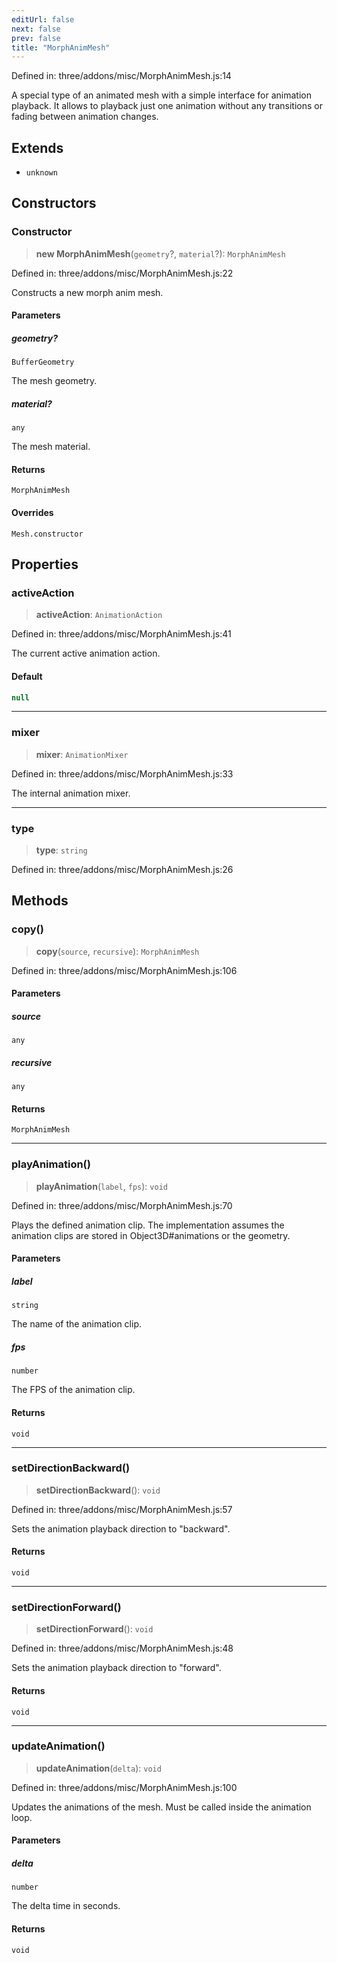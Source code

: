 ```yaml
---
editUrl: false
next: false
prev: false
title: "MorphAnimMesh"
---
```


Defined in: three/addons/misc/MorphAnimMesh.js:14

A special type of an animated mesh with a simple interface
for animation playback. It allows to playback just one animation
without any transitions or fading between animation changes.

## Extends

- `unknown`

## Constructors

### Constructor

> **new MorphAnimMesh**(`geometry`?, `material`?): `MorphAnimMesh`

Defined in: three/addons/misc/MorphAnimMesh.js:22

Constructs a new morph anim mesh.

#### Parameters

##### geometry?

`BufferGeometry`

The mesh geometry.

##### material?

`any`

The mesh material.

#### Returns

`MorphAnimMesh`

#### Overrides

`Mesh.constructor`

## Properties

### activeAction

> **activeAction**: `AnimationAction`

Defined in: three/addons/misc/MorphAnimMesh.js:41

The current active animation action.

#### Default

```ts
null
```

***

### mixer

> **mixer**: `AnimationMixer`

Defined in: three/addons/misc/MorphAnimMesh.js:33

The internal animation mixer.

***

### type

> **type**: `string`

Defined in: three/addons/misc/MorphAnimMesh.js:26

## Methods

### copy()

> **copy**(`source`, `recursive`): `MorphAnimMesh`

Defined in: three/addons/misc/MorphAnimMesh.js:106

#### Parameters

##### source

`any`

##### recursive

`any`

#### Returns

`MorphAnimMesh`

***

### playAnimation()

> **playAnimation**(`label`, `fps`): `void`

Defined in: three/addons/misc/MorphAnimMesh.js:70

Plays the defined animation clip. The implementation assumes the animation
clips are stored in Object3D#animations or the geometry.

#### Parameters

##### label

`string`

The name of the animation clip.

##### fps

`number`

The FPS of the animation clip.

#### Returns

`void`

***

### setDirectionBackward()

> **setDirectionBackward**(): `void`

Defined in: three/addons/misc/MorphAnimMesh.js:57

Sets the animation playback direction to "backward".

#### Returns

`void`

***

### setDirectionForward()

> **setDirectionForward**(): `void`

Defined in: three/addons/misc/MorphAnimMesh.js:48

Sets the animation playback direction to "forward".

#### Returns

`void`

***

### updateAnimation()

> **updateAnimation**(`delta`): `void`

Defined in: three/addons/misc/MorphAnimMesh.js:100

Updates the animations of the mesh. Must be called inside the animation loop.

#### Parameters

##### delta

`number`

The delta time in seconds.

#### Returns

`void`
